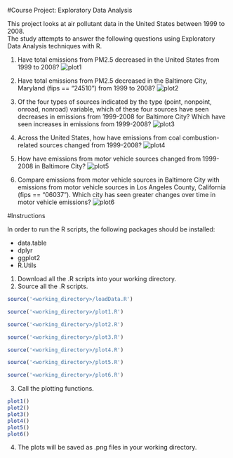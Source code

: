 
#Course Project: Exploratory Data Analysis

This project looks at air pollutant data in the United States between 1999 to 2008.  
The study attempts to answer the following questions using Exploratory Data Analysis techniques with R.

1. Have total emissions from PM2.5 decreased in the United States from 1999 to 2008? 
![plot1](https://github.com/paul-rs/ExploratoryAnalysis-CourseProject2/blob/master/plots/plot1.png)

2. Have total emissions from PM2.5 decreased in the Baltimore City, Maryland (fips == "24510") from 1999 to 2008? 
![plot2](https://github.com/paul-rs/ExploratoryAnalysis-CourseProject2/blob/master/plots/plot2.png)

3. Of the four types of sources indicated by the type (point, nonpoint, onroad, nonroad) variable, which of these four sources have seen decreases in emissions from 1999-2008 for Baltimore City? Which have seen increases in emissions from 1999-2008? 
![plot3](https://github.com/paul-rs/ExploratoryAnalysis-CourseProject2/blob/master/plots/plot3.png)

4. Across the United States, how have emissions from coal combustion-related sources changed from 1999-2008?
![plot4](https://github.com/paul-rs/ExploratoryAnalysis-CourseProject2/blob/master/plots/plot4.png)

5. How have emissions from motor vehicle sources changed from 1999-2008 in Baltimore City?
![plot5](https://github.com/paul-rs/ExploratoryAnalysis-CourseProject2/blob/master/plots/plot5.png)

6. Compare emissions from motor vehicle sources in Baltimore City with emissions from motor vehicle sources in Los Angeles County, California (fips == "06037"). Which city has seen greater changes over time in motor vehicle emissions?
![plot6](https://github.com/paul-rs/ExploratoryAnalysis-CourseProject2/blob/master/plots/plot6.png)

#Instructions

In order to run the R scripts, the following packages should be installed:

* data.table
* dplyr
* ggplot2
* R.Utils

1. Download all the .R scripts into your working directory.
2. Source all the .R scripts.
  ```r
  source('<working_directory>/loadData.R')
  ```
  
  ```r
  source('<working_directory>/plot1.R')
  ```
  
  ```r
  source('<working_directory>/plot2.R')
  ```
  
  ```r
  source('<working_directory>/plot3.R')
  ```
  
  ```r
  source('<working_directory>/plot4.R')
  ```
  
  ```r
  source('<working_directory>/plot5.R')
  ```
  
  ```r
  source('<working_directory>/plot6.R')
  ```
3. Call the plotting functions.


  ```r
  plot1()
  plot2()
  plot3()
  plot4()
  plot5()
  plot6()
  ```
4. The plots will be saved as .png files in your working directory.  

    

